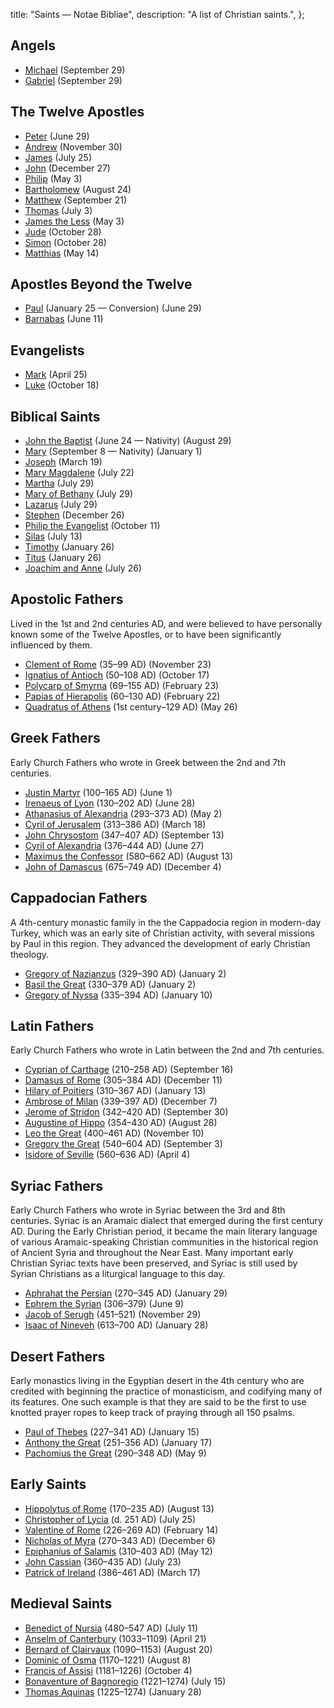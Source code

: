   title: "Saints — Notae Bibliae",
  description: "A list of Christian saints.",
};

<Initial text="Saints" />

## Angels

- [Michael](/people/saints/angels/michael) (September 29)
- [Gabriel](/people/saints/angels/gabriel) (September 29)

## The Twelve Apostles

- [Peter](/people/saints/apostles/peter) (June 29)
- [Andrew](/people/saints/apostles/andrew) (November 30)
- [James](/people/saints/apostles/james) (July 25)
- [John](/people/saints/apostles/john) (December 27)
- [Philip](/people/saints/apostles/philip) (May 3)
- [Bartholomew](/people/saints/apostles/bartholomew) (August 24)
- [Matthew](/people/saints/apostles/matthew) (September 21)
- [Thomas](/people/saints/apostles/thomas) (July 3)
- [James the Less](/people/saints/apostles/james-the-less) (May 3)
- [Jude](/people/saints/apostles/jude) (October 28)
- [Simon](/people/saints/apostles/simon) (October 28)
- [Matthias](/people/saints/apostles/matthias) (May 14)

## Apostles Beyond the Twelve

- [Paul](/people/saints/apostles/paul) (January 25 — Conversion) (June 29)
- [Barnabas](/people/saints/apostles/barnabas) (June 11)

## Evangelists

- [Mark](/people/saints/evangelists/mark) (April 25)
- [Luke](/people/saints/evangelists/luke) (October 18)

## Biblical Saints

- [John the Baptist](/people/saints/prophets/john-the-baptist) (June 24 — Nativity) (August 29)
- [Mary](/people/saints/biblical/mary) (September 8 — Nativity) (January 1)
- [Joseph](/people/saints/biblical/joseph) (March 19)
- [Mary Magdalene](/people/saints/biblical/mary-magdalene) (July 22)
- [Martha](/people/saints/biblical/martha) (July 29)
- [Mary of Bethany](/people/saints/biblical/mary-of-bethany) (July 29)
- [Lazarus](/people/saints/biblical/lazarus) (July 29)
- [Stephen](/people/saints/biblical/stephen) (December 26)
- [Philip the Evangelist](/people/saints/biblical/philip-the-evangelist) (October 11)
- [Silas](/people/saints/biblical/silas) (July 13)
- [Timothy](/people/saints/biblical/timothy) (January 26)
- [Titus](/people/saints/biblical/titus) (January 26)
- [Joachim and Anne](/people/saints/biblical/joachim-and-anne) (July 26)

## Apostolic Fathers

Lived in the 1st and 2nd centuries AD, and were believed to have personally known some of the Twelve Apostles, or to have been significantly influenced by them.

- [Clement of Rome](/people/saints/apostolic-fathers/clement-of-rome) (35–99 AD) (November 23)
- [Ignatius of Antioch](/people/saints/apostolic-fathers/ignatius-of-antioch) (50–108 AD) (October 17)
- [Polycarp of Smyrna](/people/saints/apostolic-fathers/polycarp-of-smyrna) (69–155 AD) (February 23)
- [Papias of Hierapolis](/people/saints/apostolic-fathers/papias-of-hierapolis) (60–130 AD) (February 22)
- [Quadratus of Athens](/people/saints/apostolic-fathers/quadratus-of-athens) (1st century–129 AD) (May 26)

## Greek Fathers

Early Church Fathers who wrote in Greek between the 2nd and 7th centuries.

- [Justin Martyr](/people/saints/greek-fathers/justin-martyr) (100–165 AD) (June 1)
- [Irenaeus of Lyon](/people/saints/greek-fathers/irenaeus-of-lyon) (130–202 AD) (June 28)
- [Athanasius of Alexandria](/people/saints/greek-fathers/athanasius-of-alexandria) (293–373 AD) (May 2)
- [Cyril of Jerusalem](/people/saints/greek-fathers/cyril-of-jerusalem) (313–386 AD) (March 18)
- [John Chrysostom](/people/saints/greek-fathers/john-chrysostom) (347–407 AD) (September 13)
- [Cyril of Alexandria](/people/saints/greek-fathers/cyril-of-alexandria) (376–444 AD) (June 27)
- [Maximus the Confessor](/people/saints/greek-fathers/maximus-the-confessor) (580–662 AD) (August 13)
- [John of Damascus](/people/saints/greek-fathers/john-of-damascus) (675–749 AD) (December 4)

## Cappadocian Fathers

A 4th-century monastic family in the the Cappadocia region in modern-day Turkey, which was an early site of Christian activity, with several missions by Paul in this region. They advanced the development of early Christian theology.

- [Gregory of Nazianzus](/people/saints/cappadocian-fathers/gregory-of-nazianzus) (329–390 AD) (January 2)
- [Basil the Great](/people/saints/cappadocian-fathers/basil-the-great) (330–379 AD) (January 2)
- [Gregory of Nyssa](/people/saints/cappadocian-fathers/gregory-of-nyssa) (335–394 AD) (January 10)

## Latin Fathers

Early Church Fathers who wrote in Latin between the 2nd and 7th centuries.

- [Cyprian of Carthage](/people/saints/latin-fathers/cyprian-of-carthage) (210–258 AD) (September 16)
- [Damasus of Rome](/people/saints/latin-fathers/damasus-of-rome) (305–384 AD) (December 11)
- [Hilary of Poitiers](/people/saints/latin-fathers/hilary-of-poitiers) (310–367 AD) (January 13)
- [Ambrose of Milan](/people/saints/latin-fathers/ambrose-of-milan) (339–397 AD) (December 7)
- [Jerome of Stridon](/people/saints/latin-fathers/jerome-of-stridon) (342–420 AD) (September 30)
- [Augustine of Hippo](/people/saints/latin-fathers/augustine-of-hippo) (354–430 AD) (August 28)
- [Leo the Great](/people/saints/latin-fathers/leo-the-great) (400–461 AD) (November 10)
- [Gregory the Great](/people/saints/latin-fathers/gregory-the-great) (540–604 AD) (September 3)
- [Isidore of Seville](/people/saints/latin-fathers/isidore-of-seville) (560–636 AD) (April 4)

## Syriac Fathers

Early Church Fathers who wrote in Syriac between the 3rd and 8th centuries. Syriac is an Aramaic dialect that emerged during the first century AD. During the Early Christian period, it became the main literary language of various Aramaic-speaking Christian communities in the historical region of Ancient Syria and throughout the Near East. Many important early Christian Syriac texts have been preserved, and Syriac is still used by Syrian Christians as a liturgical language to this day.

- [Aphrahat the Persian](/people/saints/syriac-fathers/aphrahat-the-persian) (270–345 AD) (January 29)
- [Ephrem the Syrian](/people/saints/syriac-fathers/ephrem-the-syrian) (306–379) (June 9)
- [Jacob of Serugh](/people/saints/syriac-fathers/jacob-of-serugh) (451–521) (November 29)
- [Isaac of Nineveh](/people/saints/syriac-fathers/isaac-of-nineveh) (613–700 AD) (January 28)

## Desert Fathers

Early monastics living in the Egyptian desert in the 4th century who are credited with beginning the practice of monasticism, and codifying many of its features. One such example is that they are said to be the first to use knotted prayer ropes to keep track of praying through all 150 psalms.

- [Paul of Thebes](/people/saints/desert-fathers/paul-of-thebes) (227–341 AD) (January 15)
- [Anthony the Great](/people/saints/desert-fathers/anthony-the-great) (251–356 AD) (January 17)
- [Pachomius the Great](/people/saints/desert-fathers/pachomius-the-great) (290–348 AD) (May 9)

## Early Saints

- [Hippolytus of Rome](/people/saints/early/hippolytus-of-rome) (170–235 AD) (August 13)
- [Christopher of Lycia](/people/saints/early/christopher-of-lycia) (d. 251 AD) (July 25)
- [Valentine of Rome](/people/saints/early/valentine-of-rome) (226–269 AD) (February 14)
- [Nicholas of Myra](/people/saints/early/nicholas-of-myra) (270–343 AD) (December 6)
- [Epiphanius of Salamis](/people/saints/early/epiphanius-of-salamis) (310–403 AD) (May 12)
- [John Cassian](/people/saints/early/john-cassian) (360–435 AD) (July 23)
- [Patrick of Ireland](/people/saints/early/patrick-of-ireland) (386–461 AD) (March 17)

## Medieval Saints

- [Benedict of Nursia](/people/saints/medieval/benedict-of-nursia) (480–547 AD) (July 11)
- [Anselm of Canterbury](/people/saints/medieval/anselm-of-canterbury) (1033–1109) (April 21)
- [Bernard of Clairvaux](/people/saints/medieval/bernard-of-clairvaux) (1090–1153) (August 20)
- [Dominic of Osma](/people/saints/medieval/dominic-of-osma) (1170–1221) (August 8)
- [Francis of Assisi](/people/saints/medieval/francis-of-assisi) (1181–1226) (October 4)
- [Bonaventure of Bagnoregio](/people/saints/medieval/bonaventure-of-bagnoregio) (1221–1274) (July 15)
- [Thomas Aquinas](/people/saints/medieval/thomas-aquinas) (1225–1274) (January 28)
